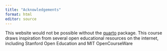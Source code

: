 ```yaml
---
title: "Acknowledgements"
format: html
editor: source
---
```


This website would not be possible without the [quarto](https://quarto.org/) package. This course draws inspiration from several open educational resources on the internet, including 
Stanford Open Education and MIT OpenCourseWare 



